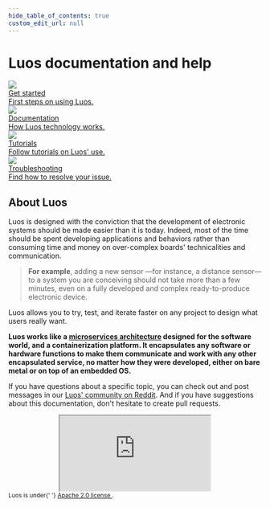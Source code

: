 ```yaml
---
hide_table_of_contents: true
custom_edit_url: null
---
```


# Luos documentation and help


<div className="cust_square_wrapper">
	<a href="/get-started/get-started">
		<div className="cust_square">
			<div className="">
				<img className="cust_img_rot" src="/img/landing/icon-rocket.png" />
			</div>
			<div className="cust_landing_title">Get started</div>
			<div className="cust_landing_seperator"></div>
			<div className="cust_landing_text">First steps on using Luos.</div>
		</div>
	</a>
	<a href="/docs/luos-technology/luos_tech">
		<div className="cust_square">
			<div className="cust_landing_img">
				<img src="/img/landing/icon-docs.png" />
			</div>
			<div className="cust_landing_title">Documentation</div>
			<div className="cust_landing_seperator"></div>
			<div className="cust_landing_text">How Luos technology works.</div>
		</div>
	</a>
	<a href="/tutorials/tutorials">
		<div className="cust_square">
			<div className="cust_landing_img">
				<img src="/img/landing/icon-hat_school.png" />
			</div>
			<div className="cust_landing_title">Tutorials</div>
			<div className="cust_landing_seperator"></div>
			<div className="cust_landing_text">Follow tutorials on Luos' use.</div>
		</div>
	</a>
	<a href="/faq/list">
		<div className="cust_square">
			<div className="cust_landing_img">
				<img src="/img/landing/icon-help.png" />
			</div>
			<div className="cust_landing_title">Troubleshooting</div>
			<div className="cust_landing_seperator"></div>
			<div className="cust_landing_text">Find how to resolve your issue.</div>
		</div>
	</a>
</div>

## About Luos

Luos is designed with the conviction that the development of electronic systems should be made easier than it is today. Indeed, most of the time should be spent developing applications and behaviors rather than consuming time and money on over-complex boards' technicalities and communication.

> **For example**, adding a new sensor &mdash;for instance, a distance sensor&mdash; to a system you are conceiving should not take more than a few minutes, even on a fully developed and complex ready-to-produce electronic device.

Luos allows you to try, test, and iterate faster on any project to design what users really want.

**Luos works like a <a href="https://en.wikipedia.org/wiki/Microservices" target="_blank">microservices architecture<IconExternalLink width="10"></IconExternalLink></a> designed for the software world, and a containerization platform. It encapsulates any software or hardware functions to make them communicate and work with any other encapsulated service, no matter how they were developed, either on bare metal or on top of an embedded OS.**

If you have questions about a specific topic, you can check out and post messages in our <a href="https://www.reddit.com/r/Luos/" target="_blank">Luos' community on Reddit<IconExternalLink width="10"></IconExternalLink></a>. And if you have suggestions about this documentation, don't hesitate to create pull requests.

<div align="center">
	<iframe
		className="player_iframe"
		src="https://www.youtube.com/embed/ujh0xNE3TZ8?feature=oembed"
		allow="accelerometer; autoplay; encrypted-media; gyroscope; picture-in-picture; fullscreen"
	></iframe>
	<br />
</div>

<small>
	Luos is under{' '}
	<a href="https://github.com/Luos-io/Luos/blob/master/LICENSE" target="_blank">
		Apache 2.0 license
		<IconExternalLink width="10"></IconExternalLink>
	</a>
	.
</small>

